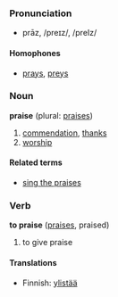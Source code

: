 ===Pronunciation===
*prāz, /preɪz/, /preIz/

====Homophones====
*[[prays]], [[preys]]

===Noun===
'''praise''' (plural: [[praises]])

#[[commendation]], [[thanks]]
#[[worship]]

====Related terms====
*[[sing the praises]]

===Verb===
'''to praise''' ([[praises]], praised)

#to give praise

====Translations====
*Finnish: [[ylistää]]